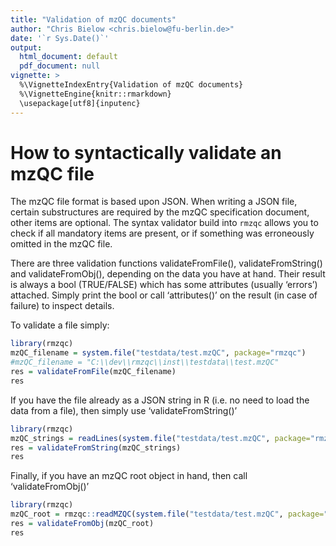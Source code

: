 ---
title: "Validation of mzQC documents"
author: "Chris Bielow <chris.bielow@fu-berlin.de>"
date: '`r Sys.Date()`'
output:
  html_document: default
  pdf_document: null
vignette: >
  %\VignetteIndexEntry{Validation of mzQC documents}
  %\VignetteEngine{knitr::rmarkdown}
  \usepackage[utf8]{inputenc}
---

# How to syntactically validate an mzQC file

The mzQC file format is based upon JSON.
When writing a JSON file, certain substructures are required by the mzQC specification document, other items are optional.
The syntax validator build into `rmzqc` allows you to check if all mandatory items are present, or if something was erroneously omitted in the mzQC file.

There are three validation functions validateFromFile(), validateFromString() and validateFromObj(), depending on the data you have at hand.
Their result is always a bool (TRUE/FALSE) which has some attributes (usually 'errors') attached.
Simply print the bool or call 'attributes()' on the result (in case of failure) to inspect details.

To validate a file simply:
```{r, eval=FALSE}
library(rmzqc)
mzQC_filename = system.file("testdata/test.mzQC", package="rmzqc")
#mzQC_filename = "C:\\dev\\rmzqc\\inst\\testdata\\test.mzQC"
res = validateFromFile(mzQC_filename)
res

```

If you have the file already as a JSON string in R (i.e. no need to load the data from a file), then simply use 'validateFromString()'

```{r, eval=FALSE}
library(rmzqc)
mzQC_strings = readLines(system.file("testdata/test.mzQC", package="rmzqc"))
res = validateFromString(mzQC_strings)
res

```

Finally, if you have an mzQC root object in hand, then call 'validateFromObj()'

```{r, eval=FALSE}
library(rmzqc)
mzQC_root = rmzqc::readMZQC(system.file("testdata/test.mzQC", package="rmzqc"))
res = validateFromObj(mzQC_root)
res

```
